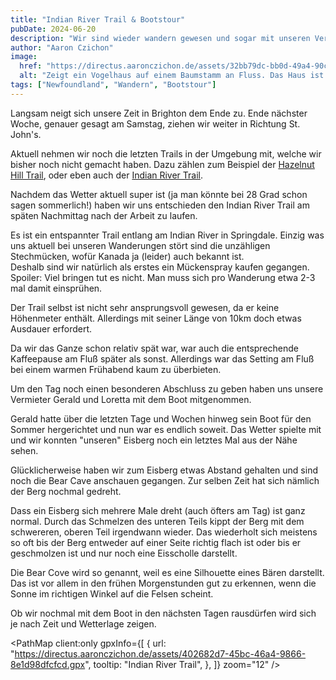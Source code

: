 ```yaml
---
title: "Indian River Trail & Bootstour"
pubDate: 2024-06-20
description: "Wir sind wieder wandern gewesen und sogar mit unseren Vermietern eine Runde mit dem Boot gefahren."
author: "Aaron Czichon"
image:
  href: "https://directus.aaronczichon.de/assets/32bb79dc-bb0d-49a4-90ca-561016f36b6d.jpeg?quality=70&width=1600"
  alt: "Zeigt ein Vogelhaus auf einem Baumstamm an Fluss. Das Haus ist bunt angemalt wie man es aus St. John's kennt und hat 5 Löcher für die Vögel."
tags: ["Newfoundland", "Wandern", "Bootstour"]
---
```



Langsam neigt sich unsere Zeit in Brighton dem Ende zu. Ende nächster Woche, genauer gesagt am Samstag, ziehen wir weiter in Richtung St. John's.

Aktuell nehmen wir noch die letzten Trails in der Umgebung mit, welche wir bisher noch nicht gemacht haben. Dazu zählen zum Beispiel der [Hazelnut Hill Trail](https://www.alltrails.com/trail/canada/newfoundland-and-labrador/hazelnut-hill-trail), oder eben auch der [Indian River Trail](https://www.alltrails.com/trail/canada/newfoundland-and-labrador/indian-river-trail).

Nachdem das Wetter aktuell super ist (ja man könnte bei 28 Grad schon sagen sommerlich!) haben wir uns entschieden den Indian River Trail am späten Nachmittag nach der Arbeit zu laufen.

<DirectusImage assetId="37a07a19-37e6-4776-abf0-256f14c3e0b4.jpeg" />

Es ist ein entspannter Trail entlang am Indian River in Springdale. Einzig was uns aktuell bei unseren Wanderungen stört sind die unzähligen Stechmücken, wofür Kanada ja (leider) auch bekannt ist.  
Deshalb sind wir natürlich als erstes ein Mückenspray kaufen gegangen. Spoiler: Viel bringen tut es nicht. Man muss sich pro Wanderung etwa 2-3 mal damit einsprühen.

<DirectusImage assetId="06c9c0d7-5129-43ac-afb5-cb80a7b2865c.jpeg" />

Der Trail selbst ist nicht sehr ansprungsvoll gewesen, da er keine Höhenmeter enthält. Allerdings mit seiner Länge von 10km doch etwas Ausdauer erfordert.

<DirectusImage assetId="4954af8a-8aa4-4636-bf78-1882085680fe.jpeg" />

Da wir das Ganze schon relativ spät war, war auch die entsprechende Kaffeepause am Fluß später als sonst. Allerdings war das Setting am Fluß bei einem warmen Frühabend kaum zu überbieten.

Um den Tag noch einen besonderen Abschluss zu geben haben uns unsere Vermieter Gerald und Loretta mit dem Boot mitgenommen.

Gerald hatte über die letzten Tage und Wochen hinweg sein Boot für den Sommer hergerichtet und nun war es endlich soweit. Das Wetter spielte mit und wir konnten "unseren" Eisberg noch ein letztes Mal aus der Nähe sehen.

<DirectusImage assetId="bd959f78-ba0a-4f59-abff-6d71a95d3871.jpeg" />

Glücklicherweise haben wir zum Eisberg etwas Abstand gehalten und sind noch die Bear Cave anschauen gegangen. Zur selben Zeit hat sich nämlich der Berg nochmal gedreht.

Dass ein Eisberg sich mehrere Male dreht (auch öfters am Tag) ist ganz normal. Durch das Schmelzen des unteren Teils kippt der Berg mit dem schwereren, oberen Teil irgendwann wieder. Das wiederholt sich meistens so oft bis der Berg entweder auf einer Seite richtig flach ist oder bis er geschmolzen ist und nur noch eine Eisscholle darstellt.

<DirectusImage assetId="3de71ee2-ec78-42c9-888f-4d1d461062a0.jpeg" />

Die Bear Cove wird so genannt, weil es eine Silhouette eines Bären darstellt. Das ist vor allem in den frühen Morgenstunden gut zu erkennen, wenn die Sonne im richtigen Winkel auf die Felsen scheint.

Ob wir nochmal mit dem Boot in den nächsten Tagen rausdürfen wird sich je nach Zeit und Wetterlage zeigen.

<PathMap
  client:only
  gpxInfo={[
    {
      url: "https://directus.aaronczichon.de/assets/402682d7-45bc-46a4-9866-8e1d98dfcfcd.gpx",
      tooltip: "Indian River Trail",
    },
  ]}
  zoom="12"
/>
